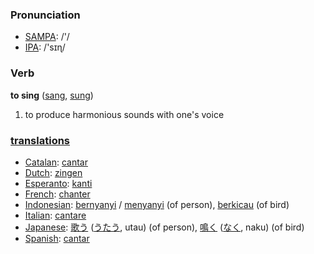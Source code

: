 === Pronunciation ===
*[[w:SAMPA|SAMPA]]: /'/
*[[w:IPA|IPA]]: /'sɪɳ/

=== Verb ===

'''to sing''' ([[sang]], [[sung]])

# to produce harmonious sounds with one's voice

=== [[translation]]s ===
*[[Catalan]]: [[cantar]]
*[[Dutch]]: [[zingen]]
*[[Esperanto]]: [[kanti]]
*[[French]]: [[chanter]]
*[[Indonesian]]: [[nyanyi|bernyanyi]] / [[nyanyi|menyanyi]] (of person), [[kicau|berkicau]] (of bird)
*[[Italian]]: [[cantare]]
*[[Japanese]]: [[歌う]] ([[うたう]], utau) (of person), [[鳴く]] ([[なく]], naku) (of bird)
*[[Spanish]]: [[cantar]]